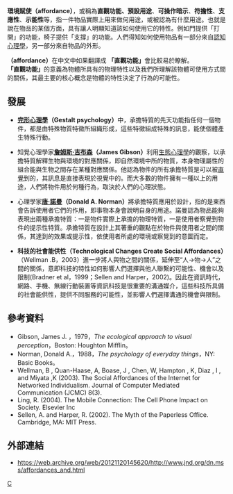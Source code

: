'''環境賦使（affordance）'''，或稱為'''直觀功能、預設用途'''、'''可操作暗示'''、'''符擔性'''、'''支應性'''、'''示能性'''等，指一件物品實際上用來做何用途，或被認為有什麼用途。也就是說在物品的某個方面，具有讓人明顯知道該如何使用它的特性。例如門提供「打開」的功能，椅子提供「支撐」的功能。人們得知如何使用物品有一部分來自[[認知心理學|認知心理學]]，另一部分來自物品的外形。

'''（affordance）'''在中文中如果翻譯成 '''「直觀功能」'''會比較易於瞭解。'''「直觀功能」'''的意義為物體所具有的物理特性以及我們所理解該物體可使用方式間的關係，其最主要的核心概念是物體的特性決定了行為的可能性。

==發展==
* '''[[完形心理學|完形心理學]]（Gestalt psychology）'''中，承擔特質的先天功能指任何一個物件，都是由特殊物質特徵所組織形成，這些特徵組成特殊的訊息，能使個體產生特殊行動。

* 知覺心理學家'''[[詹姆斯·吉布森|詹姆斯·吉布森]]（James Gibson）'''利用[[生態心理學|生態心理學]]的觀察，以承擔特質解釋生物與環境的對應關係，即自然環境中所的物質，本身物理屬性的組合能與生物之間存在某種對應關係。他認為物件的所有承擔特質是可以被[[直覺|直覺]]到的，其訊息是直接表現於視覺中的。而大多數的物件擁有一種以上的用途，人們將物件用於何種行為，取決於人們的心理狀態。

* 心理學家'''[[唐·諾曼|唐·諾曼]]（Donald A. Norman）'''將承擔特質應用於設計，指的是東西會告訴使用者它們的作用，即事物本身會說明自身的用途。諾曼認為物品能夠表現出兩種承擔特質：一是物件實際上承擔的物理特質，一是使用者察覺到物件的提示性特質。承擔特質在設計上其著重的觀點在於物件與使用者之間的關係，其達到的效果或提示性，依使用者所處的環境或察覺到的意圖而定。

* '''科技的社會能供性（Technological Changes Create Social Affordances）'''（Wellman .B，2003）進一步將人與物之間的關係，延伸至“人→物→人”之間的關係，意即科技的特性如何影響人們選擇與他人聯繫的可能性、機會以及限制(Bradner et al，1999；Sellen and Harper，2002)。因此在資訊時代，網路、手機、無線行動裝置等資訊科技是很重要的溝通媒介，這些科技所具備的社會能供性，提供不同服務的可能性，並影響人們選擇溝通的機會與限制。

== 參考資料 ==
*Gibson, James J. ，1979，''The ecological approach to visual perception''，Boston: Houghton Mifflin。
*Norman, Donald A.，1988，''The psychology of everyday things''，NY: Basic Books。
*Wellman, B , Quan-Haase, A, Boase, J , Chen, W, Hampton , K, Diaz , I , and Miyata ,K (2003). The Social Affordances of the Internet for Networked Individualism. Journal of Computer Mediated Communication (JCMC) 8(3). 
*Ling, R. (2004). The Mobile Connection: The Cell Phone{{PUA|}} Impact on Society. Elsevier Inc
*Sellen, A. and Harper, R. (2002). The Myth of the Paperless Office. Cambridge, MA: MIT Press.

== 外部連結 ==
*https://web.archive.org/web/20121120145620/http://www.jnd.org/dn.mss/affordances_and.html

[[category:心理學|C]]